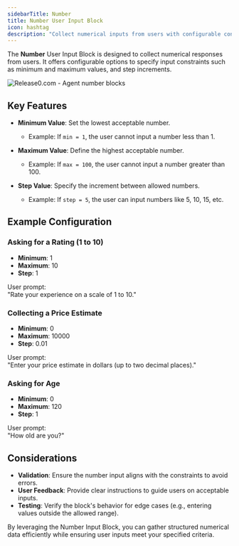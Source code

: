 ```yaml
---
sidebarTitle: Number
title: Number User Input Block
icon: hashtag
description: "Collect numerical inputs from users with configurable constraints like minimum, maximum, and step values."
---
```


The **Number** User Input Block is designed to collect numerical responses from users. It offers configurable options to specify input constraints such as minimum and maximum values, and step increments.

<Frame style={{ maxWidth: '600px' }}>
  <img src="/images/blocks/inputs/input-number.png" alt="Release0.com - Agent number blocks" />
</Frame>

## Key Features

- **Minimum Value**: Set the lowest acceptable number.  
  - Example: If `min = 1`, the user cannot input a number less than 1.

- **Maximum Value**: Define the highest acceptable number.  
  - Example: If `max = 100`, the user cannot input a number greater than 100.

- **Step Value**: Specify the increment between allowed numbers.  
  - Example: If `step = 5`, the user can input numbers like 5, 10, 15, etc.

## Example Configuration

### Asking for a Rating (1 to 10)
- **Minimum**: 1  
- **Maximum**: 10  
- **Step**: 1  

User prompt:  
"Rate your experience on a scale of 1 to 10."

### Collecting a Price Estimate
- **Minimum**: 0  
- **Maximum**: 10000  
- **Step**: 0.01  

User prompt:  
"Enter your price estimate in dollars (up to two decimal places)."

### Asking for Age
- **Minimum**: 0  
- **Maximum**: 120  
- **Step**: 1  

User prompt:  
"How old are you?"

## Considerations

- **Validation**: Ensure the number input aligns with the constraints to avoid errors.  
- **User Feedback**: Provide clear instructions to guide users on acceptable inputs.  
- **Testing**: Verify the block's behavior for edge cases (e.g., entering values outside the allowed range).

By leveraging the Number Input Block, you can gather structured numerical data efficiently while ensuring user inputs meet your specified criteria.
